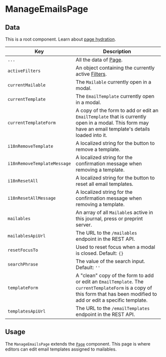

<Meta of={ManageEmailsPageStories} />

# ManageEmailsPage

## Data

This is a root component. Learn about [page hydration](#/pages/pages).

| Key | Description |
| --- | --- |
| `...` | All the data of [Page](#/component/Page). |
| `activeFilters` | An object containing the currently active [Filters](#/component/Filter). |
| `currentMailable` | The `Mailable` currently open in a modal. |
| `currentTemplate` | The `EmailTemplate` currently open in a modal. |
| `currentTemplateForm` | A copy of the form to add or edit an `EmailTemplate` that is currently open in a modal. This form may have an email template's details loaded into it. |
| `i18nRemoveTemplate` | A localized string for the button to remove a template. |
| `i18nRemoveTemplateMessage` | A localized string for the confirmation message when removing a template. |
| `i18nResetAll` | A localized string for the button to reset all email templates. |
| `i18nResetAllMessage` | A localized string for the confirmation message when removing a template. |
| `mailables` | An array of all `Mailable`s active in this journal, press or preprint server. |
| `mailablesApiUrl` | The URL to the `/mailables` endpoint in the REST API. |
| `resetFocusTo` | Used to reset focus when a modal is closed. Default: `{}` |
| `searchPhrase` | The value of the search input. Default: `''` |
| `templateForm` | A "clean" copy of the form to add or edit an `EmailTemplate`. The `currentTemplateForm` is a copy of this form that has been modified to add or edit a specific template. |
| `templatesApiUrl` | The URL to the `/emailTemplates` endpoint in the REST API. |

## Usage

The `ManageEmailsPage` extends the [`Page`](#/component/Page) component. This page is where editors can edit email templates assigned to mailables.

<ArgTypes />
